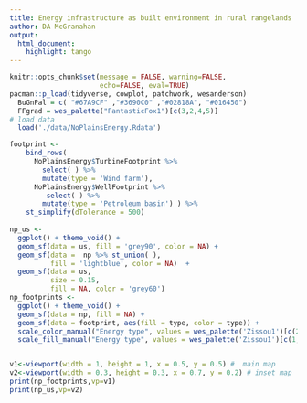 ```yaml
---
title: Energy infrastructure as built environment in rural rangelands
author: DA McGranahan
output: 
  html_document:
    highlight: tango
---
```


```r
knitr::opts_chunk$set(message = FALSE, warning=FALSE, 
                      echo=FALSE, eval=TRUE)
pacman::p_load(tidyverse, cowplot, patchwork, wesanderson)
  BuGnPal = c( "#67A9CF" ,"#3690C0" ,"#02818A", "#016450")
  FFgrad = wes_palette("FantasticFox1")[c(3,2,4,5)]
# load data 
  load('./data/NoPlainsEnergy.Rdata')
```

```r
footprint <- 
    bind_rows(
      NoPlainsEnergy$TurbineFootprint %>%
        select( ) %>%
        mutate(type = 'Wind farm'), 
      NoPlainsEnergy$WellFootprint %>%
         select( ) %>%
        mutate(type = 'Petroleum basin') ) %>% 
    st_simplify(dTolerance = 500)
  
np_us <-
  ggplot() + theme_void() + 
  geom_sf(data = us, fill = 'grey90', color = NA) +
  geom_sf(data =  np %>% st_union( ),
          fill = 'lightblue', color = NA)  + 
  geom_sf(data = us, 
          size = 0.15, 
          fill = NA, color = 'grey60') 
np_footprints <-
  ggplot() + theme_void() +
  geom_sf(data = np, fill = NA) +
  geom_sf(data = footprint, aes(fill = type, color = type)) +
  scale_color_manual("Energy type", values = wes_palette('Zissou1')[c(2,5)]) +
  scale_fill_manual("Energy type", values = wes_palette('Zissou1')[c(1,5)])


v1<-viewport(width = 1, height = 1, x = 0.5, y = 0.5) #  main map
v2<-viewport(width = 0.3, height = 0.3, x = 0.7, y = 0.2) # inset map
print(np_footprints,vp=v1) 
print(np_us,vp=v2)

```

